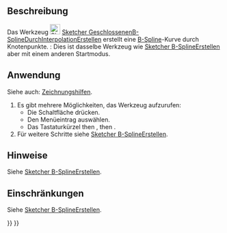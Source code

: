 <languages/>

{{Docnav/de
|[[Sketcher_CreatePeriodicBSpline/de|GeschlossenenB-SplineErstellen]]
|[[Sketcher_CreatePeriodicBSplineByInterpolation/de|GeschlossenenB-SplineDurchInterpolationErstellen]]
|[[Sketcher_Workbench/de|Sketcher]]
|IconL=Sketcher_CreatePeriodicBSpline.svg
|IconR=Sketcher_CreatePeriodicBSplineByInterpolation.svg
|IconC=Workbench_Sketcher.svg
}}

{{GuiCommand/de
|Name=Sketcher CreateBSplineByInterpolation
|Name/de=Sketcher B-SplineDurchInterpolationErstellen
|MenuLocation=Skizze → Geometrien → B-Spline durch Knoten
|Workbenches=[[Sketcher_Workbench/de|Sketcher]]
|Shortcut={{KEY|G}} {{KEY|B}} {{KEY|I}}
|Version=0.21
|SeeAlso=[[Sketcher_CreateBSpline/de|Sketcher B-SplineErstellen]]
}}

<span id="Description"></span>
==Beschreibung== 

Das Werkzeug [[Image:Sketcher_CreateBSplineByInterpolation.svg|24px]] [[Sketcher_CreateBSplineByInterpolation/de|Sketcher GeschlossenenB-SplineDurchInterpolationErstellen]] erstellt eine [[B-Splines/de|B-Spline]]-Kurve durch Knotenpunkte. {{Version/de|1.0}}: Dies ist dasselbe Werkzeug wie [[Sketcher_CreateBSpline/de|Sketcher B-SplineErstellen]] aber mit einem anderen Startmodus.

<span id="Usage"></span>
==Anwendung== 

Siehe auch: [[Sketcher_Workbench/de#Zeichnungshilfen|Zeichnungshilfen]].

# Es gibt mehrere Möglichkeiten, das Werkzeug aufzurufen:
#* Die Schaltfläche{{Button|[[Image:Sketcher_CreateBSplineByInterpolation.svg|16px]] [[Sketcher_CreateBSplineByInterpolation/de|B-Spline durch Knoten]]}} drücken.
#* Den Menüeintrag {{MenuCommand|Skizze → Geometrien → [[Image:Sketcher_CreateBSplineByInterpolation.svg|16px]] B-Spline durch Knoten}} auswählen.
#* Das Tastaturkürzel {{KEY|G}} then {{KEY|B}}, then {{KEY|I}}.
# Für weitere Schritte siehe [[Sketcher_CreateBSpline/de#Anwendung|Sketcher B-SplineErstellen]].

<span id="Notes"></span>
==Hinweise==

Siehe [[Sketcher_CreateBSpline/de#Hinweise|Sketcher B-SplineErstellen]].

<span id="Limitations"></span>
==Einschränkungen== 

Siehe [[Sketcher_CreateBSpline/de#Einschränkungen|Sketcher B-SplineErstellen]].


{{Docnav/de
|[[Sketcher_CreatePeriodicBSpline/de|GeschlossenenB-SplineErstellen]]
|[[Sketcher_CreatePeriodicBSplineByInterpolation/de|GeschlossenenB-SplineDurchInterpolationErstellen]]
|[[Sketcher_Workbench/de|Sketcher]]
|IconL=Sketcher_CreatePeriodicBSpline.svg
|IconR=Sketcher_CreatePeriodicBSplineByInterpolation.svg
|IconC=Workbench_Sketcher.svg
}}

{{Sketcher_Tools_navi{{#translation:}}}}
{{Userdocnavi{{#translation:}}}}